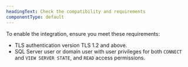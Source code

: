 ```yaml
---
headingText: Check the compatibility and requirements
componentType: default
---
```


To enable the integration, ensure you meet these requirements:

* TLS authentication version TLS 1.2 and above.
* SQL Server user or domain user with user privileges for both `CONNECT` and `VIEW SERVER STATE`, and `READ` access permissions.
